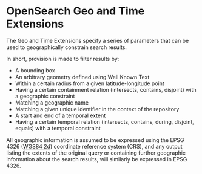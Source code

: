 # OpenSearch Geo and Time Extensions

The Geo and Time Extensions specify a series of parameters that can be used to geographically constrain search results.

In short, provision is made to filter results by:

* A bounding box
* An arbitrary geometry defined using Well Known Text
* Within a certain radius from a given latitude-longitude point
* Having a certain containment relation (intersects, contains, disjoint) with a geographic constraint
* Matching a geographic name
* Matching a given unique identifier in the context of the repository
* A start and end of a temporal extent
* Having a certain temporal relation (intersects, contains, during, disjoint, equals) with a temporal constraint

All geographic information is assumed to be expressed using the EPSG 4326 ([WGS84 2d](http://spatialreference.org/ref/epsg/4326/)) coordinate reference system (CRS), and any output listing the extents of the original query or containing further geographic information about the search results, will similarly be expressed in EPSG 4326.

